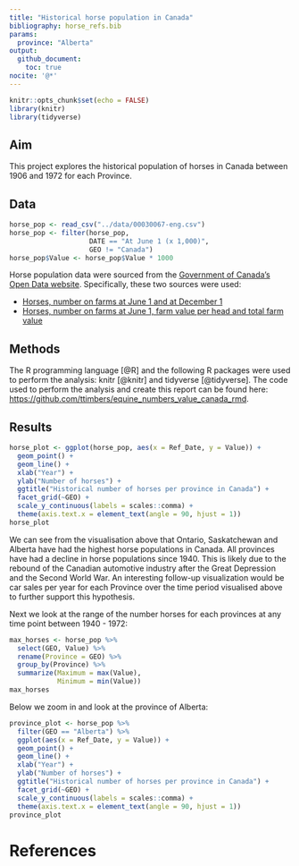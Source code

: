 ```yaml
---
title: "Historical horse population in Canada"
bibliography: horse_refs.bib
params:
  province: "Alberta"
output: 
  github_document:
    toc: true
nocite: '@*'
---
```


```r
knitr::opts_chunk$set(echo = FALSE)
library(knitr)
library(tidyverse)
```

## Aim

This project explores the historical population of horses in Canada between 1906 and 1972 for each Province.

## Data

```r
horse_pop <- read_csv("../data/00030067-eng.csv")
horse_pop <- filter(horse_pop,
                    DATE == "At June 1 (x 1,000)",
                    GEO != "Canada")
horse_pop$Value <- horse_pop$Value * 1000
```

Horse population data were sourced from the [Government of Canada's Open Data website](http://open.canada.ca/en/open-data). Specifically, these two sources were used:

-   [Horses, number on farms at June 1 and at December 1](http://open.canada.ca/data/en/dataset/43b3a9b3-3842-45e7-8bc8-c4c27b9462ab)
-   [Horses, number on farms at June 1, farm value per head and total farm value](http://open.canada.ca/data/en/dataset/b374f60b-9580-44dc-83f6-c0a850c15f30)

## Methods

The R programming language [\@R] and the following R packages were used to perform the analysis: knitr [\@knitr] and tidyverse [\@tidyverse]. The code used to perform the analysis and create this report can be found here: <https://github.com/ttimbers/equine_numbers_value_canada_rmd>.

## Results

```r
horse_plot <- ggplot(horse_pop, aes(x = Ref_Date, y = Value)) +
  geom_point() +
  geom_line() +
  xlab("Year") +
  ylab("Number of horses") +
  ggtitle("Historical number of horses per province in Canada") +
  facet_grid(~GEO) +
  scale_y_continuous(labels = scales::comma) +
  theme(axis.text.x = element_text(angle = 90, hjust = 1))
horse_plot
```

We can see from the visualisation above that Ontario, Saskatchewan and Alberta have had the highest horse populations in Canada. All provinces have had a decline in horse populations since 1940. This is likely due to the rebound of the Canadian automotive industry after the Great Depression and the Second World War. An interesting follow-up visualization would be car sales per year for each Province over the time period visualised above to further support this hypothesis.

Next we look at the range of the number horses for each provinces at any time point between 1940 - 1972:

```r
max_horses <- horse_pop %>% 
  select(GEO, Value) %>% 
  rename(Province = GEO) %>% 
  group_by(Province) %>% 
  summarize(Maximum = max(Value),
            Minimum = min(Value))
max_horses
```

Below we zoom in and look at the province of Alberta:

```r
province_plot <- horse_pop %>% 
  filter(GEO == "Alberta") %>% 
  ggplot(aes(x = Ref_Date, y = Value)) +
  geom_point() +
  geom_line() +
  xlab("Year") +
  ylab("Number of horses") +
  ggtitle("Historical number of horses per province in Canada") +
  facet_grid(~GEO) +
  scale_y_continuous(labels = scales::comma) +
  theme(axis.text.x = element_text(angle = 90, hjust = 1))
province_plot
```

# References
